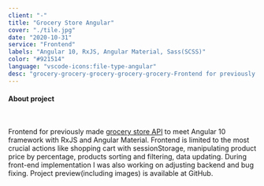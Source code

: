 ```yaml
---
client: "-"
title: "Grocery Store Angular"
cover: "./tile.jpg"
date: "2020-10-31"
service: "Frontend"
labels: "Angular 10, RxJS, Angular Material, Sass(SCSS)"
color: "#921514"
language: "vscode-icons:file-type-angular"
desc: "grocery-grocery-grocery-grocery-grocery-Frontend for previously made grocery store API to meet Angular 10 framework with RxJS and Angular Material. Frontend is limited to the most crucial actions like shopping cart with sessionStorage, manipulating product price by percentage, products sorting and filtering, data updating. During front-end implementation I was also working on adjusting backend and bug fixing. Project preview(including images) is available at GitHub."
---
```



<h4>About project</h4>

<br/>

<p class="text-justify">
  Frontend for previously made <a href="https://github.com/trolit/grocery-store-themed-API#readme" target="_blank">grocery store API</a> to meet Angular 10 framework with RxJS and Angular Material. Frontend is limited to the most crucial actions like shopping cart with sessionStorage, manipulating product price by percentage, products sorting and filtering, data updating. During front-end implementation I was also working on adjusting backend and bug fixing. Project preview(including images) is available at GitHub.
</p>

<Arrow/>

<GitHubButton url="https://github.com/trolit/grocery-store-angular#readme"/>
